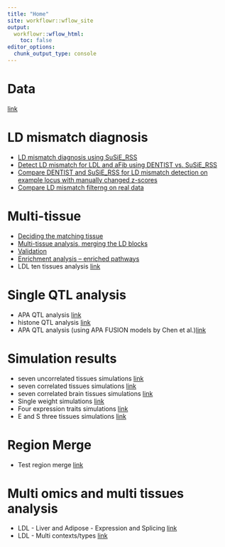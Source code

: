 ```yaml
---
title: "Home"
site: workflowr::wflow_site
output:
  workflowr::wflow_html:
    toc: false
editor_options:
  chunk_output_type: console
---
```


# Data

  [link](https://sq-96.github.io/multigroup_ctwas_analysis/data.html)

# LD mismatch diagnosis

  * [LD mismatch diagnosis using SuSiE_RSS](detect_LD_mismatch_gwas_UKBBref_susie_rss.html)
  * [Detect LD mismatch for LDL and aFib using DENTIST vs. SuSiE_RSS](detect_LD_mismatch_gwas_UKBBref_DENTIST_susie_rss.html)
  * [Compare DENTIST and SuSiE_RSS for LD mismatch detection on example locus with manually changed z-scores](test_LD_mismatch_DENTIST_susierss.html)
  * [Compare LD mismatch filterng on real data](compare_LD_mismatch_filtering_real_data.html)

# Multi-tissue 

  * [Deciding the matching tissue](https://sq-96.github.io/multigroup_ctwas_analysis/matching_tissue.html)
  * [Multi-tissue analysis, merging the LD blocks](https://sq-96.github.io/multigroup_ctwas_analysis/multi_tissue_ldmerge.html)
  * [Validation](https://sq-96.github.io/multigroup_ctwas_analysis/multi_tissue_ldmerge_validation.html)
  * [Enrichment analysis -- enriched pathways](https://sq-96.github.io/multigroup_ctwas_analysis/multi_tissue_ldmerge_enriched_pwy.html)
  * LDL ten tissues analysis [link](https://sq-96.github.io/multigroup_ctwas_analysis/LDL_ten_tissues.html)

# Single QTL analysis

  * APA QTL analysis [link](https://sq-96.github.io/multigroup_ctwas_analysis/apa_weights_analysis.html)
  * histone QTL analysis [link](https://sq-96.github.io/multigroup_ctwas_analysis/histone_weights_analysis.html)
  * APA QTL analysis (using APA FUSION models by Chen et al.)[link](https://sq-96.github.io/multigroup_ctwas_analysis/apa_weights_analysis_chenetal.html)

# Simulation results

  * seven uncorrelated tissues simulations [link](https://sq-96.github.io/multigroup_ctwas_analysis/simulation_seven_tissues_uncorrelated.html)
  * seven correlated tissues simulations [link](https://sq-96.github.io/multigroup_ctwas_analysis/simulation_seven_tissues_correlated.html)
  * seven correlated brain tissues simulations [link](https://sq-96.github.io/multigroup_ctwas_analysis/simulation_seven_brain_tissues_correlated.html)
  * Single weight simulations [link](https://sq-96.github.io/multigroup_ctwas_analysis/single_weight_simulations.html)
  * Four expression traits simulations [link](https://sq-96.github.io/multigroup_ctwas_analysis/four_expression_traits_simulations.html)
  * E and S three tissues simulations [link](https://sq-96.github.io/multigroup_ctwas_analysis/simulation_E_S_three_tissues.html)

# Region Merge

  * Test region merge [link](https://sq-96.github.io/multigroup_ctwas_analysis/region_merge_test.html)

# Multi omics and multi tissues analysis

  * LDL - Liver and Adipose - Expression and Splicing [link](https://sq-96.github.io/multigroup_ctwas_analysis/LDL_Liver_Adipose_E_S.html)
  * LDL - Multi contexts/types [link](https://sq-96.github.io/multigroup_ctwas_analysis/LDL_multi_context_type.html)

